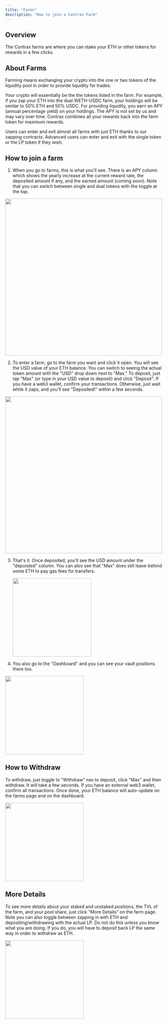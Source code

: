 ```yaml
---
title: "Farms"
description: "How to join a Contrax Farm"
---
```


## Overview

The Contrax farms are where you can stake your ETH or other tokens for rewards in a few clicks.

## About Farms

Farming means exchanging your crypto into the one or two tokens of the liquidity pool in order to provide liquidity for trades.

Your crypto will essentially be the the tokens listed in the farm. For example, if you zap your ETH into the dual WETH-USDC farm, your holdings will be similar to 50% ETH and 50% USDC.
For providing liquidity, you earn an APY (annual percentage yield) on your holdings. The APY is not set by us and may vary over time. Contrax combines all your rewards back into the farm token for maximum rewards.

Users can enter and exit almost all farms with just ETH thanks to our zapping contracts. Advanced users can enter and exit with the single token or the LP token if they wish.

## How to join a farm

1. When you go to farms, this is what you'll see. There is an APY column which shows the yearly increase at the current reward rate, the deposited amount if any, and the earned amount (coming soon).
   Note that you can switch between single and dual tokens with the toggle at the top.

<img height="500" width="500" src="/images/Farms/1.png" />

2. To enter a farm, go to the farm you want and click it open. You will see the USD value of your ETH balance.
   You can switch to seeing the actual token amount with the "USD" drop down next to "Max."
   To deposit, just tap "Max" (or type in your USD value to deposit) and click "Deposit".
   If you have a web3 wallet, confirm your transactions. Otherwise, just wait while it zaps,
   and you'll see "Deposited!" within a few seconds.

<img height="500" width="500" src="/images/Farms/2.png" />

3.  That's it. Once deposited, you'll see the USD amount under the "depoisted" column.
    You can also see that "Max" does still leave behind some ETH to pay gas fees for transfers.

    <img height="250" width="250" src="/images/Farms/3.png" />

4.  You also go to the "Dashboard" and you can see your vault positions there too.

<img height="250" width="250" src="/images/Farms/4.png" />

## How to Withdraw

To withdraw, just toggle to "Withdraw" nex to deposit, click "Max" and then withdraw.
It will take a few seconds. If you have an external web3 wallet, confirm all transactions.
Once done, your ETH balance will auto-update on the farms page and on the dashboard.

<img height="250" width="250" src="/images/Farms/5.png" />

## More Details

To see more details about your staked and unstaked positions, the TVL of the farm, and your pool share,
just click "More Details" on the farm page. Note you can also toggle between zapping in with ETH
and depositing/withdrawing with the actual LP. Do not do this unless you know what you are doing.
If you do, you will have to deposit back LP the same way in order to withdraw as ETH.

<img height="250" width="250" src="/images/Farms/6.png" />
